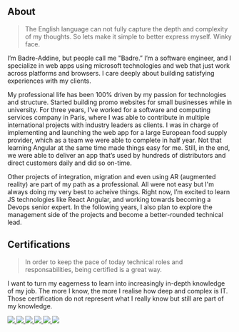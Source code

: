 ## About

> The English language can not fully capture the depth and complexity of my thoughts. So lets make it simple to better express myself. Winky face.

I’m Badre-Addine, but people call me "Badre.” I’m a software engineer, and I specialize in web apps using microsoft technologies and web that just work across platforms and browsers. I care deeply about building satisfying experiences with my clients.  

My professional life has been 100% driven by my passion for technologies and structure. Started building promo websites for small businesses while in university. For three years, I’ve worked for a software and computing services company in Paris, where I was able to contribute in multiple international projects with industry leaders as clients. I was in charge of implementing and launching the web app for a large European food supply provider, which as a team we were able to complete in half year. Not that learning Angular at the same time made things easy for me. Still, in the end, we were able to deliver an app that’s used by hundreds of distributors and direct customers daily and did so on-time.  

Other projects of integration, migration and even using AR (augmented reality) are part of my path as a professional. All were not easy but I'm always doing my very best to acheive things.
Right now, I’m excited to learn JS technologies like React Angular, and working towards becoming a Devops senior expert. In the following years, I also plan to explore the management side of the projects  and become a better-rounded technical lead.

## Certifications

> In order to keep the pace of today technical roles and responsabilities, being certified is a great way.

I want to turn my eagerness to learn into increasingly in-depth knowledge of my job. The more I know, the more I realise how deep and complex is IT. Those certification do not represent what I really know but still are part of my knowledge. 

<style>{"\
        .image-about{\
          height:150px;\
          cursor:pointer;\
          margin-right: 30px;\
        }\
        .image-about:hover{color:white!important;transform: translateY(-5px);box-shadow: 0 20px 25px -5px rgba(0, 0, 0, 0.1),0 10px 10px -5px rgba(0, 0, 0, 0.04);\
      "}
 </style>
 
 <a href="https://docs.microsoft.com/en-us/learn/certifications/exams/az-900" target="_blank">
<img class="image-about" src={ require('/src/@lekoarts/gatsby-theme-cara/images/microsoft-certified-azure-fundamentals.png').default } />
</a>
<a href="https://docs.microsoft.com/en-us/learn/certifications/azure-developer/" target="_blank">
<img class="image-about" src={ require('/src/@lekoarts/gatsby-theme-cara/images/microsoft-certified-azure-developer-associate.1.png').default } />
</a>
<a href="https://docs.microsoft.com/en-us/learn/certifications/devops-engineer/" target="_blank">
<img class="image-about" src={ require('/src/@lekoarts/gatsby-theme-cara/images/microsoft-certified-devops-engineer-expert.png').default } />
</a>
<a href="https://docs.microsoft.com/en-us/learn/certifications/exams/az-400" target="_blank">
<img class="image-about" src={ require('/src/@lekoarts/gatsby-theme-cara/images/az-400-designing-and-implementing-microsoft-devops-solutions.png').default } />
</a>
<a href="https://docs.microsoft.com/en-us/learn/certifications/exams/70-483" target="_blank">
<img class="image-about" src={ require('/src/@lekoarts/gatsby-theme-cara/images/ProgrammingInCSharp.png').default } />
</a>
<a href="https://www.scrum.org/professional-scrum-developer-certification" target="_blank">
<img class="image-about" src={ require('/src/@lekoarts/gatsby-theme-cara/images/professional-scrum-developer-i-psd-i.png').default } />
</a>